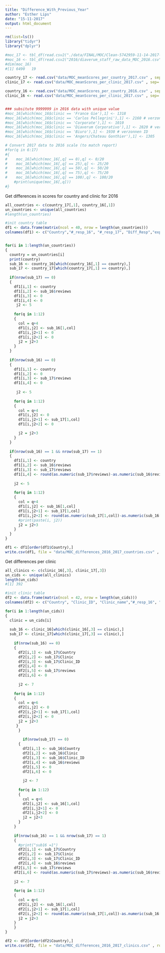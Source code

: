 ```yaml
---
title: "Difference_With_Previous_Year"
author: "Esther Lips"
date: "15-11-2017"
output: html_document
---
```


```r
rm(list=ls())
library("tidyr")
library("dplyr")
```

```r
#moc_17 <- tbl_df(read.csv2("./data/FINAL/MOC/Clean-5742959-11-14-2017-verwerkingcode.csv", sep=',', header=T, colClasses = "character", skip=2))
#moc_16 <- tbl_df(read.csv2("2016/diaverum_staff_raw_data_MOC_2016.csv", sep=';', header=T, colClasses = "character", skip=2))
#dim(moc_16)
#[1] 6490   19

country_17 <- read.csv("data/MOC_meanScores_per_country_2017.csv" , sep=',', colClasses = "character")
clinic_17 <- read.csv("data/MOC_meanScores_per_clinic_2017.csv" , sep=',', colClasses = "character")

country_16 <- read.csv("data/MOC_meanScores_per_country_2016.csv" , sep=',', colClasses = "character")
clinic_16 <- read.csv("data/MOC_meanScores_per_clinic_2017.csv" , sep=',', colClasses = "character")


### subsitute 9999999 in 2016 data with unique value
#moc_16[which(moc_16$clinic == 'France Gie'),1] <- 1318
#moc_16[which(moc_16$clinic == 'Carlos Pellegrini'),1] <- 2160 # verzonnen ID
#moc_16[which(moc_16$clinic == 'Corporate'),1] <- 1010
#moc_16[which(moc_16$clinic == 'Diaverum Corporativo'),1] <- 2820 # verzonnen ID
#moc_16[which(moc_16$clinic == 'Biuro'),1] <- 1930 # verzonnen ID
#moc_16[which(moc_16$clinic == 'Angers/Chateau Gonthier'),1] <- 1305

# Convert 2017 data to 2016 scale (to match report)
#for(q in 6:17)
#{
#    moc_16[which(moc_16[,q] == 0),q] <- 0/20
#    moc_16[which(moc_16[,q] == 25),q] <- 25/20
#    moc_16[which(moc_16[,q] == 50),q] <- 50/20
#    moc_16[which(moc_16[,q] == 75),q] <- 75/20
#    moc_16[which(moc_16[,q] == 100),q] <- 100/20
    #print(unique(moc_16[,q]))
#}
```

Get differences in scores for country and clinic for 2016

```r

all_countries <- c(country_17[,1], country_16[,1])
un_countries <- unique(all_countries)
#length(un_countries)

#init country table
df1 <- data.frame(matrix(ncol = 40, nrow = length(un_countries)))
colnames(df1) <- c("Country","#_resp_16", "#_resp_17", "Diff_Resp","expected_16", "expected_17", "expected_Diff", "tools_16", "tools_17", "tools_Diff", "motivated_16", "motivated_17", "motivated_Diff","support_16", "support_17", "support_Diff","strategy_16", "strategy_17", "strategy_Diff","contribute_16", "contribute_17", "contribute_Diff","valued_16", "valued_17", "valued_Diff","achieve_16", "achieve_17", "achieve_Diff","improve.quality_16", "improve.quality_17", "improve.quality_Diff","like.to.work_16", "like.to.work_17", "like.to.work_Diff","feedback_16", "feedback_17", "feedback_Diff","recommend_16", "recommend_17", "recommend_Diff")


for(i in 1:length(un_countries))
{
  country = un_countries[i]
  print(country)
  sub_16 <- country_16[which(country_16[,1] == country),]
  sub_17 <- country_17[which(country_17[,1] == country),]
  
  if(nrow(sub_17) == 0)
  {
    df1[i,1] <- country
    df1[i,2] <- sub_16$reviews
    df1[i,3] <- 0
    df1[i,4] <- 0
     j2 <- 5
    
    for(q in 1:12)
    {
      col = q+4
      df1[i,j2] <- sub_16[1,col]
      df1[i,j2+1] <- 0
      df1[i,j2+2] <- 0
      j2 = j2+3
    }
  }
  
  if(nrow(sub_16) == 0)
  {
    df1[i,1] <- country
    df1[i,2] <- 0
    df1[i,3] <- sub_17$reviews
    df1[i,4] <- 0
    
     j2 <- 5
    
    for(q in 1:12)
    {
      col = q+4
      df1[i,j2] <- 0
      df1[i,j2+1] <- sub_17[1,col]
      df1[i,j2+2] <- 0

      j2 = j2+3
    }
  }
  
  if(nrow(sub_16) == 1 && nrow(sub_17) == 1)
  {
    df1[i,1] <- country
    df1[i,2] <- sub_16$reviews
    df1[i,3] <- sub_17$reviews
    df1[i,4] <- round(as.numeric(sub_17$reviews)-as.numeric(sub_16$reviews), digits=4)
  
    j2 <- 5
    
    for(q in 1:12)
    {
      col = q+4
      df1[i,j2] <- sub_16[1,col]
      df1[i,j2+1] <- sub_17[1,col]
      df1[i,j2+2] <- round(as.numeric(sub_17[1,col])-as.numeric(sub_16[1,col]), digits=4)
      #print(paste(i, j2))
      j2 = j2+3
    }
  }
}

df1 <- df1[order(df1$Country),]
write.csv(df1, file = "data/MOC_differences_2016_2017_countries.csv" , row.names=F, fileEncoding = "UTF-8" )

```

Get differences per clinic
```r
all_clinics <- c(clinic_16[,3], clinic_17[,3])
un_cids <- unique(all_clinics)
length(un_cids)
#[1] 392

#init clinic table
df2 <- data.frame(matrix(ncol = 42, nrow = length(un_cids)))
colnames(df2) <- c("Country", "Clinic_ID", "Clinic_name","#_resp_16", "#_resp_17","Resp_Diff", "expected_16", "expected_17", "expected_Diff", "tools_16", "tools_17", "tools_Diff", "motivated_16", "motivated_17", "motivated_Diff","support_16", "support_17", "support_Diff","strategy_16", "strategy_17", "strategy_Diff","contribute_16", "contribute_17", "contribute_Diff","valued_16", "valued_17", "valued_Diff","achieve_16", "achieve_17", "achieve_Diff","improve.quality_16", "improve.quality_17", "improve.quality_Diff","like.to.work_16", "like.to.work_17", "like.to.work_Diff","feedback_16", "feedback_17", "feedback_Diff","recommend_16", "recommend_17", "recommend_Diff")

for(i in 1:length(un_cids))
{
  clinic = un_cids[i]
 
  sub_16 <- clinic_16[which(clinic_16[,3] == clinic),]
  sub_17 <- clinic_17[which(clinic_17[,3] == clinic),]
	
	if(nrow(sub_16) == 0)
	{
	  df2[i,1] <- sub_17$Country
	  df2[i,2] <- sub_17$Clinic
	  df2[i,3] <- sub_17$Clinic_ID
	  df2[i,4] <- 0
	  df2[i,5] <- sub_17$reviews
	  df2[i,6] <- 0
	  
	  j2 <- 7
    
    for(q in 1:12)
    {
      col = q+6
      df2[i,j2] <- 0
      df2[i,j2+1] <- sub_17[1,col]
      df2[i,j2+2] <- 0
      j2 = j2+3
     }
	  }
	
		if(nrow(sub_17) == 0)
	  {
	    df2[i,1] <- sub_16$Country
	    df2[i,2] <- sub_16$Clinic
	    df2[i,3] <- sub_16$Clinic_ID
	    df2[i,4] <- sub_16$reviews
	    df2[i,5] <- 0
	    df2[i,6] <- 0
	    
	    j2 <- 7
    
      for(q in 1:12)
      {
        col = q+6
        df2[i,j2] <- sub_16[1,col]
        df2[i,j2+1] <- 0
        df2[i,j2+2] <- 0
        j2 = j2+3
      }
	}
	
	if(nrow(sub_16) == 1 && nrow(sub_17) == 1)
	{
	  #print("sub16 =1")
	  df2[i,1] <- sub_17$Country
	  df2[i,2] <- sub_17$Clinic
	  df2[i,3] <- sub_17$Clinic_ID
	  df2[i,4] <- sub_16$reviews
    df2[i,5] <- sub_17$reviews
    df2[i,6] <- round(as.numeric(sub_17$reviews)-as.numeric(sub_16$reviews), digits=4)
    
    j2 <- 7
    
    for(q in 1:12)
    {
      col = q+6
      df2[i,j2] <- sub_16[1,col]
      df2[i,j2+1] <- sub_17[1,col]
      df2[i,j2+2] <- round(as.numeric(sub_17[1,col])-as.numeric(sub_16[1,col]), digits=4)
      j2 = j2+3
    }
	}
}

df2 <- df2[order(df2$Country),]
write.csv(df2, file = "data/MOC_differences_2016_2017_clinics.csv" , row.names=F, fileEncoding = "UTF-8"  )

```

